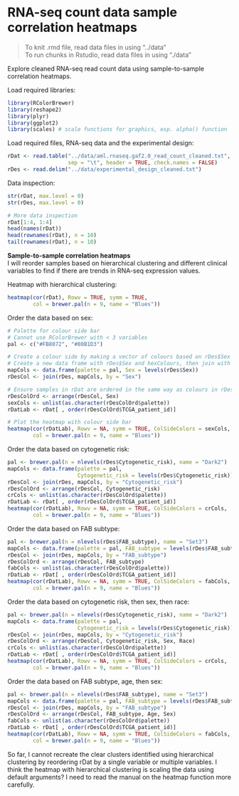 RNA-seq count data sample correlation heatmaps
==============================================
> To knit .rmd file, read data files in using "../data"  
> To run chunks in Rstudio, read data files in using "./data"

Explore cleaned RNA-seq read count data using sample-to-sample correlation heatmaps.

Load required libraries:
```r
library(RColorBrewer)
library(reshape2)
library(plyr)
library(ggplot2)
library(scales) # scale functions for graphics, esp. alpha() function
```

Load required files, RNA-seq data and the experimental design:
```r
rDat <- read.table("../data/aml.rnaseq.gaf2.0_read_count_cleaned.txt", 
                   sep = "\t", header = TRUE, check.names = FALSE)
rDes <- read.delim("../data/experimental_design_cleaned.txt")
```

Data inspection:
```r
str(rDat, max.level = 0)
str(rDes, max.level = 0)
```

```r
# More data inspection
rDat[1:4, 1:4]
head(names(rDat))
head(rownames(rDat), n = 10)
tail(rownames(rDat), n = 10)
```

**Sample-to-sample correlation heatmaps**  
I will reorder samples based on hierarchical clustering and different clinical variables to find if there are trends in RNA-seq expression values.

Heatmap with hierarchical clustering:
```r
heatmap(cor(rDat), Rowv = TRUE, symm = TRUE,
        col = brewer.pal(n = 9, name = "Blues"))
```

Order the data based on sex:
```r
# Palette for colour side bar
# Cannot use RColorBrewer with < 3 variables
pal <- c("#FB8072", "#80B1D3")

# Create a colour side by making a vector of colours based on rDes$Sex
# Create a new data frame with rDes$Sex and hexColours, then join with rDes
mapCols <- data.frame(palette = pal, Sex = levels(rDes$Sex))
rDesCol <- join(rDes, mapCols, by = "Sex")

# Ensure samples in rDat are ordered in the same way as colours in rDesCol
rDesColOrd <- arrange(rDesCol, Sex)
sexCols <- unlist(as.character(rDesColOrd$palette))
rDatLab <- rDat[ , order(rDesColOrd$TCGA_patient_id)]

# Plot the heatmap with colour side bar
heatmap(cor(rDatLab), Rowv = NA, symm = TRUE, ColSideColors = sexCols, 
        col = brewer.pal(n = 9, name = "Blues"))
```

Order the data based on cytogenetic risk:
```r
pal <- brewer.pal(n = nlevels(rDes$Cytogenetic_risk), name = "Dark2")
mapCols <- data.frame(palette = pal, 
                      Cytogenetic_risk = levels(rDes$Cytogenetic_risk))
rDesCol <- join(rDes, mapCols, by = "Cytogenetic_risk")
rDesColOrd <- arrange(rDesCol, Cytogenetic_risk)
crCols <- unlist(as.character(rDesColOrd$palette))
rDatLab <- rDat[ , order(rDesColOrd$TCGA_patient_id)]
heatmap(cor(rDatLab), Rowv = NA, symm = TRUE, ColSideColors = crCols, 
        col = brewer.pal(n = 9, name = "Blues"))
```

Order the data based on FAB subtype:
```r
pal <- brewer.pal(n = nlevels(rDes$FAB_subtype), name = "Set3")
mapCols <- data.frame(palette = pal, FAB_subtype = levels(rDes$FAB_subtype))
rDesCol <- join(rDes, mapCols, by = "FAB_subtype")
rDesColOrd <- arrange(rDesCol, FAB_subtype)
fabCols <- unlist(as.character(rDesColOrd$palette))
rDatLab <- rDat[ , order(rDesColOrd$TCGA_patient_id)]
heatmap(cor(rDatLab), Rowv = NA, symm = TRUE, ColSideColors = fabCols, 
        col = brewer.pal(n = 9, name = "Blues"))
```

Order the data based on cytogenetic risk, then sex, then race:
```r
pal <- brewer.pal(n = nlevels(rDes$Cytogenetic_risk), name = "Dark2")
mapCols <- data.frame(palette = pal, 
                      Cytogenetic_risk = levels(rDes$Cytogenetic_risk))
rDesCol <- join(rDes, mapCols, by = "Cytogenetic_risk")
rDesColOrd <- arrange(rDesCol, Cytogenetic_risk, Sex, Race)
crCols <- unlist(as.character(rDesColOrd$palette))
rDatLab <- rDat[ , order(rDesColOrd$TCGA_patient_id)]
heatmap(cor(rDatLab), Rowv = NA, symm = TRUE, ColSideColors = crCols, 
        col = brewer.pal(n = 9, name = "Blues"))
```

Order the data based on FAB subtype, age, then sex:
```r
pal <- brewer.pal(n = nlevels(rDes$FAB_subtype), name = "Set3")
mapCols <- data.frame(palette = pal, FAB_subtype = levels(rDes$FAB_subtype))
rDesCol <- join(rDes, mapCols, by = "FAB_subtype")
rDesColOrd <- arrange(rDesCol, FAB_subtype, Age, Sex)
fabCols <- unlist(as.character(rDesColOrd$palette))
rDatLab <- rDat[ , order(rDesColOrd$TCGA_patient_id)]
heatmap(cor(rDatLab), Rowv = NA, symm = TRUE, ColSideColors = fabCols, 
        col = brewer.pal(n = 9, name = "Blues"))
```

So far, I cannot recreate the clear clusters identified using hierarchical clustering by reordering rDat by a single variable or multiple variables. I think the heatmap with hierarchical clustering is scaling the data using default arguments? I need to read the manual on the heatmap function more carefully.